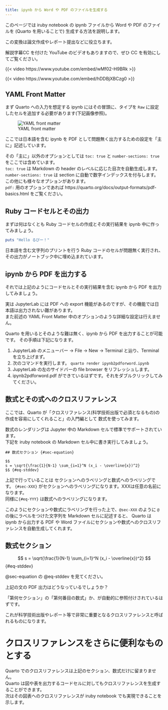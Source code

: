 ```yaml
---
title: ipynb から Word や PDF のファイルを生成する
---
```


このページでは iruby notebook の ipynb ファイルから Word や PDF のファイルを (Quarto を用いることで) 生成する方法を説明します。

この変換は論文作成やレポート提出などに役立ちます。

解説字幕CC を付けた YouTube のビデオもありますので、ぜひ CC を有効にしてご覧ください。

{{< video https://www.youtube.com/embed/wMf02-H9BRk >}}


{{< video https://www.youtube.com/embed/hDDBjXBCzg0 >}}

## YAML Front Matter

まず Quarto への入力を想定する ipynb にはその冒頭に、タイプを `Raw` に設定したセルを追加する必要があります(下記画像参照)。

![YAML front matter](yaml_front_matter_in_raw_cell.png)

ここでは日本語を含む ipynb を PDF として問題無く出力するための設定を「主に」記述しています。  

その「主に」以外のオプションとしては `toc: true` と `number-sections: true` をここでは含めています。  
`toc: true` は Markdown の header のレベルに応じた目次を自動生成します。  
`number-sections: true` は section に自動で数字インデックスを付与します。
この他にも様々なオプションがあります。  
`pdf:` 用のオプションであれば https://quarto.org/docs/output-formats/pdf-basics.html をご覧ください。

## Ruby コードセルとその出力

まずは何はなくとも Ruby コードセルの作成とその実行結果を ipynb 中に作ってみましょう。

```ruby
puts "Hello るびー！"
```

日本語を含む文字列のプリントを行う Ruby コードのセルが問題無く実行され、その出力がノートブック中に埋め込まれています。

## ipynb から PDF を出力する

それでは上記のようにコードセルとその実行結果を含む ipynb から PDF を出力してみましょう。

実は JupyterLab には PDF への export 機能があるのですが、その機能では日本語は出力されない難があります。  
また前述の YAML Front Matter 中のオプションのような詳細な設定は行えません。

Quarto を用いるとそのような難は無く、ipynb から PDF を出力することが可能です。
その手順は下記になります。

1. JupyterLab のメニューバー -> File -> New -> Terminal と辿り、Terminal を立ち上げまず。
2. 次のコマンドを実行します。 `quarto render ipynb2pdforword.ipynb`
3. JupyterLab の左のサイドバーの file browser をリフレッシュします。
4. ipynb2pdforword.pdf ができているはずです。それをダブルクリックしてみてください。

## 数式とその式へのクロスリファレンス

ここでは、Quarto が「クロスリファレンス(科学技術出版で必須となるもの)の作成を容易にしてくれること」の入門編として
数式を使ってみます。

数式のレンダリングは Jupyter 中の Markdown セルで標準でサポートされています。  
下記を iruby notebook の Markdown セル中に書き実行してみましょう。

```
## 数式セクション {#sec-equation}

$$
s = \sqrt{\frac{1}{N-1} \sum_{i=1}^N (x_i - \overline{x})^2}
$$ {#eq-stddev}
```

上記で行っていることは セクションへのラベリングと数式へのラベリングです。
`{#sec-XXX}` がセクションへのラベリングになります。XXXは任意の名前になります。  
同様に`{#eq-YYY}` は数式へのラベリングになります。

このようにセクションや数式にラベリングを行った上で、`@sec-XXX` のように
`@` の後にラベルをつけた文字列を Markdown セルに記述すると、
Quarto は ipynb から出力する PDF や Word ファイルにセクションや数式へのクロスリファレンスを自動生成してくれます。

## 数式セクション {#sec-equation}

$$
s = \sqrt{\frac{1}{N-1} \sum_{i=1}^N (x_i - \overline{x})^2}
$$ {#eq-stddev}


@sec-equation の @eq-stddev を見てください。

上記の文の PDF 出力はどうなっているでしょうか？

「第何セクション」の「第何番目の数式」か、が自動的に参照付けされているはずです。

これが科学技術出版やレポート等で非常に重要となるクロスリファレンスと呼ばれるものになります。

# クロスリファレンスをさらに便利なものとする

Quarto でのクロスリファレンスは上記のセクション、数式だけに留まりません。  
Quarto は図や表を出力するコードセルに対してもクロスリファレンスを生成することができます。  
次はその図表へのクロスリファレンスが iruby notebook でも実現できることを示します。



